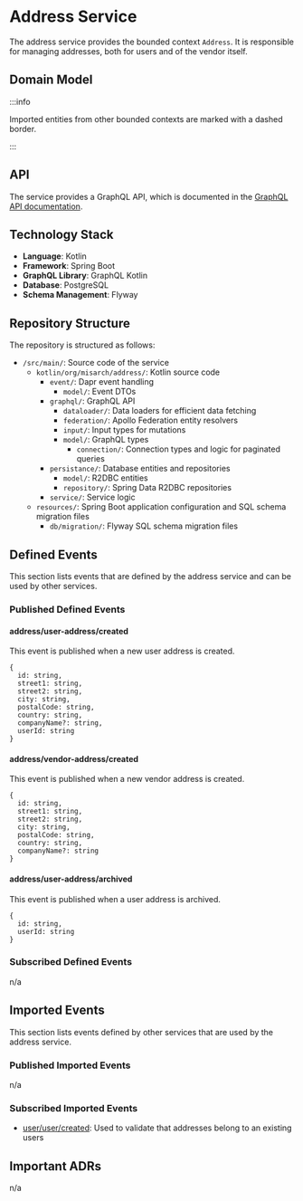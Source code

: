 
# Address Service

The address service provides the bounded context `Address`.
It is responsible for managing addresses, both for users and of the vendor itself.

## Domain Model

<CustomImage path="/renderedDiagrams/addressDomainModel" width="682.5" height="477.5" />

:::info

Imported entities from other bounded contexts are marked with a dashed border.

:::

## API

The service provides a GraphQL API, which is documented in the [GraphQL API documentation](/docs/graphql/address).

## Technology Stack

- **Language**: Kotlin
- **Framework**: Spring Boot
- **GraphQL Library**: GraphQL Kotlin
- **Database**: PostgreSQL
- **Schema Management**: Flyway

## Repository Structure

The repository is structured as follows:

<div className="repository-structure" >

- `/src/main/`: Source code of the service
  - `kotlin/org/misarch/address/`: Kotlin source code
    - `event/`: Dapr event handling
      - `model/`: Event DTOs
    - `graphql/`: GraphQL API
      - `dataloader/`: Data loaders for efficient data fetching
      - `federation/`: Apollo Federation entity resolvers
      - `input/`: Input types for mutations
      - `model/`: GraphQL types
        - `connection/`: Connection types and logic for paginated queries
    - `persistance/`: Database entities and repositories
      - `model/`: R2DBC entities
      - `repository/`: Spring Data R2DBC repositories
    - `service/`: Service logic
  - `resources/`: Spring Boot application configuration and SQL schema migration files
    - `db/migration/`: Flyway SQL schema migration files

</div>

## Defined Events

This section lists events that are defined by the address service and can be used by other services.

### Published Defined Events

#### address/user-address/created

This event is published when a new user address is created.

```tsx
{
  id: string,
  street1: string,
  street2: string,
  city: string,
  postalCode: string,
  country: string,
  companyName?: string,
  userId: string
}
```

#### address/vendor-address/created

This event is published when a new vendor address is created.

```tsx
{
  id: string,
  street1: string,
  street2: string,
  city: string,
  postalCode: string,
  country: string,
  companyName?: string
}
```

#### address/user-address/archived

This event is published when a user address is archived.

```tsx
{
  id: string,
  userId: string
}
```

### Subscribed Defined Events

n/a

## Imported Events

This section lists events defined by other services that are used by the address service.

### Published Imported Events

n/a

### Subscribed Imported Events

- [user/user/created](/docs/docs/dev-manuals/services/user#userusercreated): Used to validate that addresses belong to an existing users

## Important ADRs

n/a
